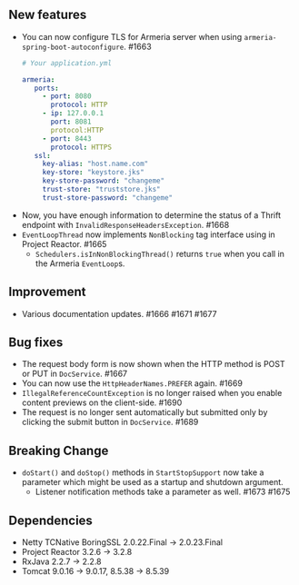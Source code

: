 ## New features

- You can now configure TLS for Armeria server when using `armeria-spring-boot-autoconfigure`. #1663
  ```yaml
  # Your application.yml

  armeria:
     ports:
       - port: 8080
         protocol: HTTP
       - ip: 127.0.0.1
         port: 8081
         protocol:HTTP
       - port: 8443
         protocol: HTTPS
     ssl:
       key-alias: "host.name.com"
       key-store: "keystore.jks"
       key-store-password: "changeme"
       trust-store: "truststore.jks"
       trust-store-password: "changeme"
  ```
- Now, you have enough information to determine the status of a Thrift endpoint with `InvalidResponseHeadersException`. #1668
- `EventLoopThread` now implements `NonBlocking` tag interface using in Project Reactor. #1665
  - `Schedulers.isInNonBlockingThread()` returns `true` when you call in the Armeria `EventLoop`s.

## Improvement

- Various documentation updates. #1666 #1671 #1677

## Bug fixes

- The request body form is now shown when the HTTP method is POST or PUT in `DocService`. #1667
- You can now use the `HttpHeaderNames.PREFER` again. #1669
- `IllegalReferenceCountException` is no longer raised when you enable content previews on the client-side. #1690
- The request is no longer sent automatically but submitted only by clicking the submit button in `DocService`. #1689

## Breaking Change

- `doStart()` and `doStop()` methods in `StartStopSupport` now take a parameter which might be used as a startup and shutdown argument.
  - Listener notification methods take a parameter as well. #1673 #1675

## Dependencies

- Netty TCNative BoringSSL 2.0.22.Final -> 2.0.23.Final
- Project Reactor 3.2.6 -> 3.2.8
- RxJava 2.2.7 -> 2.2.8
- Tomcat 9.0.16 -> 9.0.17, 8.5.38 -> 8.5.39
